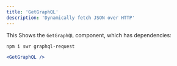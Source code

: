 ```yaml
---
title: 'GetGraphQL'
description: 'Dynamically fetch JSON over HTTP'
---
```



This Shows the `GetGraphQL` component, which has dependencies:

```bash
npm i swr graphql-request
```

```jsx
<GetGraphQL />
```

<GetGraphQL />

